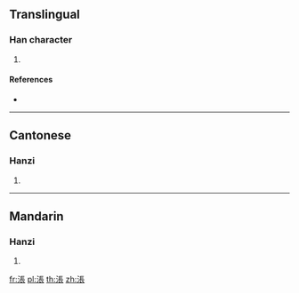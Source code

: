 {{character info/new}}
==Translingual==

===Han character===
{{Han char|rn=85|rad=水|as=08|sn=11|four=|canj=ESMV|ids=⿰氵長}}

# {{defn|Han|sort=水08}}

====References====
* {{Han ref|kx=0628.030|dkj=17585|hdz=31639.050|uh=6DB1|ud=28081}}

----

==Cantonese==

===Hanzi===
{{yue-hanzi|jyut=[[zoeng2]]|y=jeung2}}

# {{defn|lang=yue|sort=水08}}

----

==Mandarin==

===Hanzi===
{{cmn-hanzi|pin=[[zhàng]] ([[zhang4]])|wg=chang<sup>4</sup>}}

# {{defn|lang=cmn|sort=水08}}

[[fr:涱]]
[[pl:涱]]
[[th:涱]]
[[zh:涱]]